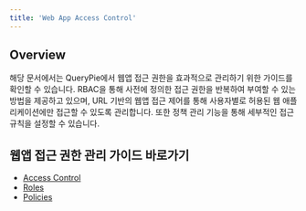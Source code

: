 ```yaml
---
title: 'Web App Access Control'
---
```


## Overview

해당 문서에서는 QueryPie에서 웹앱 접근 권한을 효과적으로 관리하기 위한 가이드를 확인할 수 있습니다. RBAC을 통해 사전에 정의한 접근 권한을 반복하여 부여할 수 있는 방법을 제공하고 있으며, URL 기반의 웹앱 접근 제어를 통해 사용자별로 허용된 웹 애플리케이션에만 접근할 수 있도록 관리합니다. 또한 정책 관리 기능을 통해 세부적인 접근 규칙을 설정할 수 있습니다.


## 웹앱 접근 권한 관리 가이드 바로가기

* [Access Control](web-app-access-control/access-control)
* [Roles](web-app-access-control/roles)
* [Policies](web-app-access-control/policies)
